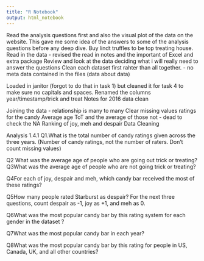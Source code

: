 ```yaml
---
title: "R Notebook"
output: html_notebook
---
```

Read the analysis questions first and also the visual plot of the data on the website.  This gave me some idea of the answers to some of the analysis questions before any deep dive. Buy lindt truffles to be top treating house.
Read in the data - revised the read in notes and the important of Excel and extra package
Review and look at the data deciding what i will really need to answer the questions
Clean each dataset first rahter than all together. - no meta data contained in the files (data about data)


Loaded in janitor (forgot to do that in task 1) but cleaned it for task 4 to make sure no capitals and spaces.
Renamed the columns year/timestamp/trick and treat
Notes for 2016 data clean

Joining the data - relationship is many to many
Clear missing values
ratings for the candy
Average age ToT and the average of those not - dead to check the NA
Ranking of joy, meh and despair
Data Cleaning


Analysis
1.4.1
Q1.What is the total number of candy ratings given across the three years.
(Number of candy ratings, not the number of raters. Don’t count missing values)

Q2 What was the average age of people who are going out trick or treating?
Q3What was the average age of people who are not going trick or treating?

Q4For each of joy, despair and meh, which candy bar received the most of these ratings?

Q5How many people rated Starburst as despair?
For the next three questions, count despair as -1, joy as +1, and meh as 0.

Q6What was the most popular candy bar by this rating system for each gender in the dataset ?

Q7What was the most popular candy bar in each year?

Q8What was the most popular candy bar by this rating for people in US, Canada, UK, and all other countries?